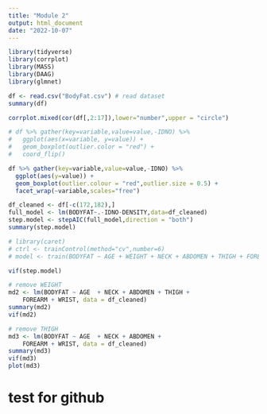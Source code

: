 ---
title: "Module 2"
output: html_document
date: "2022-10-07"
---

```{r}
library(tidyverse)
library(corrplot)
library(MASS)
library(DAAG)
library(glmnet)
```


```{r}
df <- read.csv("BodyFat.csv") # read dataset
summary(df)
```
```{r}
corrplot.mixed(cor(df[,2:17]),lower="number",upper = "circle")
```
```{r}
# df %>% gather(key=variable,value=value,-IDNO) %>% 
#   ggplot(aes(x=variable, y=value)) + 
#   geom_boxplot(outlier.color = "red") + 
#   coord_flip()

df %>% gather(key=variable,value=value,-IDNO) %>% 
  ggplot(aes(y=value)) + 
  geom_boxplot(outlier.colour = "red",outlier.size = 0.5) + 
  facet_wrap(~variable,scales="free")
```
```{r}
df_cleaned <- df[-c(172,182),]
full_model <- lm(BODYFAT~.-IDNO-DENSITY,data=df_cleaned)
step.model <- stepAIC(full_model,direction = "both")
summary(step.model)
```
```{r}
# library(caret)
# ctrl <- trainControl(method="cv",number=6)
# model <- train(BODYFAT ~ AGE + WEIGHT + NECK + ABDOMEN + THIGH + FOREARM + WRIST,data=df_cleaned,method="lm",trControl=ctrl)
```

```{r}
vif(step.model)
```
```{r}
# remove WEIGHT
md2 <- lm(BODYFAT ~ AGE  + NECK + ABDOMEN + THIGH + 
    FOREARM + WRIST, data = df_cleaned)
summary(md2)
vif(md2)
```
```{r}
# remove THIGH
md3 <- lm(BODYFAT ~ AGE  + NECK + ABDOMEN + 
    FOREARM + WRIST, data = df_cleaned)
summary(md3)
vif(md3)
plot(md3)
```


# test for github
